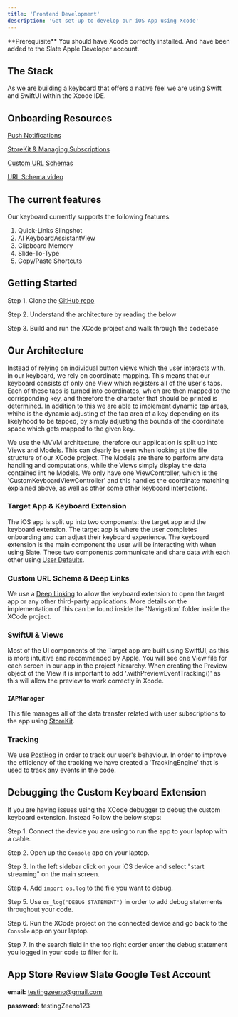 ```yaml
---
title: 'Frontend Development'
description: 'Get set-up to develop our iOS App using Xcode'
---
```


<Info>
  **Prerequisite** You should have Xcode correctly installed. And have been added to the Slate Apple Developer account.
</Info>

## The Stack

As we are building a keyboard that offers a native feel we are using Swift and SwiftUI within the Xcode IDE.

## Onboarding Resources

[Push Notifications](https://developer.apple.com/documentation/foundation/notificationcenter)  

[StoreKit & Managing Subscriptions](https://developer.apple.com/documentation/storekit/in-app_purchase/)  

[Custom URL Schemas](https://developer.apple.com/documentation/xcode/defining-a-custom-url-scheme-for-your-app)  

[URL Schema video](https://www.youtube.com/watch?v=kJjTkxNy0RU&ab_channel=SwiftTutorials)

## The current features
Our keyboard currently supports the following features:
1. Quick-Links Slingshot
2. AI KeyboardAssistantView
3. Clipboard Memory
4. Slide-To-Type 
5. Copy/Paste Shortcuts

## Getting Started
Step 1. Clone the [GitHub repo](https://github.com/slate-labs/slate-keyboard)

Step 2. Understand the architecture by reading the below

Step 3. Build and run the XCode project and walk through the codebase 

## Our Architecture

Instead of relying on individual button views which the user interacts with, in our keyboard, we rely on coordinate mapping. This means that our keyboard consists of only one View
which registers all of the user's taps. Each of these taps is turned into coordinates, which are then mapped to the corrisponding key, and therefore the character that should be printed
is determined. In addition to this we are able to implement dynamic tap areas, whihc is the dynamic adjusting of the tap area of a key depending on its likelyhood to be tapped, by simply
adjusting the bounds of the coordinate space which gets mapped to the given key.

We use the MVVM architecture, therefore our application is split up into Views and Models. This can clearly be seen when looking at the file structure of our XCode project.
The Models are there to perform any data handling and computations, while the Views simply display the data contained int he Models. We only have one ViewController, which is the 
'CustomKeyboardViewController' and this handles the coordinate matching explained above, as well as other some other keyboard interactions.

### Target App & Keyboard Extension
The iOS app is split up into two components: the target app and the keyboard extension.
 The target app is where the user completes onboarding and can adjust their keyboard experience. The keyboard extension is the main component the user will be interacting with when using Slate.
 These two components communicate and share data with each other using [User Defaults](https://developer.apple.com/documentation/foundation/userdefaults).

### Custom URL Schema & Deep Links
We use a [Deep Linking](https://developer.apple.com/documentation/xcode/defining-a-custom-url-scheme-for-your-app) to allow the keyboard extension to open the target app or any other third-party applications.
More details on the implementation of this can be found inside the 'Navigation' folder inside the XCode project.

### SwiftUI & Views
Most of the UI components of the Target app are built using SwiftUI, as this is more intuitive and recommended by Apple. You will see one View file for each screen in our app in the project hierarchy. When creating the
Preview object of the View it is important to add '.withPreviewEventTracking()' as this will allow the preview to work correctly in Xcode.

### `IAPManager`
This file manages all of the data transfer related with user subscriptions to the app using [StoreKit](https://developer.apple.com/documentation/storekit/in-app_purchase/).

### Tracking
We use [PostHog](https://posthog.com/) in order to track our user's behaviour. In order to improve the efficiency of the tracking we have created a 'TrackingEngine' that is
used to track any events in the code.

## Debugging the Custom Keyboard Extension

If you are having issues using the XCode debugger to debug the custom keyboard extension. Instead Follow the below steps:

Step 1. Connect the device you are using to run the app to your laptop with a cable.

Step 2. Open up the `Console` app on your laptop.

Step 3. In the left sidebar click on your iOS device and select "start streaming" on the main screen.

Step 4. Add `import os.log` to the file you want to debug.

Step 5. Use `os_log("DEBUG STATEMENT")` in order to add debug statements throughout your code.

Step 6. Run the XCode project on the connected device and go back to the `Console` app on your laptop.

Step 7. In the search field in the top right corder enter the debug statement you logged in your code to filter for it.

## App Store Review Slate Google Test Account

**email:** [testingzeeno@gmail.com](mailto:testingzeeno@gmail.com)

**password:** testingZeeno123

